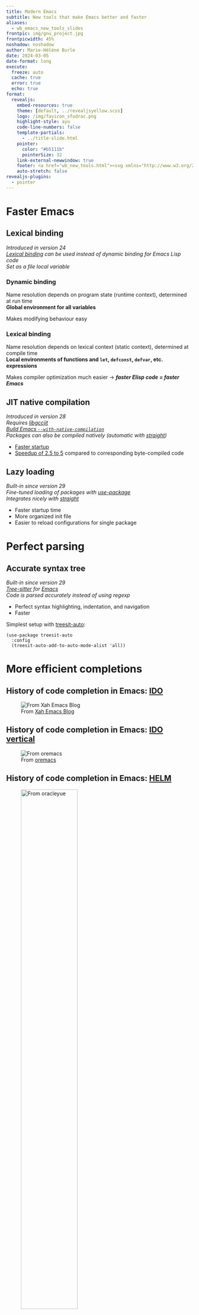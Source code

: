 ```yaml
---
title: Modern Emacs
subtitle: New tools that make Emacs better and faster
aliases:
  - wb_emacs_new_tools_slides
frontpic: img/gnu_project.jpg
frontpicwidth: 45%
noshadow: noshadow
author: Marie-Hélène Burle
date: 2024-03-05
date-format: long
execute:
  freeze: auto
  cache: true
  error: true
  echo: true
format:
  revealjs:
    embed-resources: true
    theme: [default, ../revealjsyellow.scss]
    logo: /img/favicon_sfudrac.png
    highlight-style: ayu
    code-line-numbers: false
    template-partials:
      - ../title-slide.html
    pointer:
      color: "#b5111b"
      pointerSize: 32
    link-external-newwindow: true
    footer: <a href="wb_new_tools.html"><svg xmlns="http://www.w3.org/2000/svg" width="16" height="16" fill="rgb(224, 172, 8)" class="bi bi-arrow-90deg-up" viewBox="0 0 16 16"><path fill-rule="evenodd" d="M4.854 1.146a.5.5 0 0 0-.708 0l-4 4a.5.5 0 1 0 .708.708L4 2.707V12.5A2.5 2.5 0 0 0 6.5 15h8a.5.5 0 0 0 0-1h-8A1.5 1.5 0 0 1 5 12.5V2.707l3.146 3.147a.5.5 0 1 0 .708-.708l-4-4z"/></svg>&nbsp;Back to webinar page</a>
    auto-stretch: false
revealjs-plugins:
  - pointer
---
```


# Faster Emacs

## Lexical binding {.center}

*Introduced in version 24* \
*[Lexical binding](https://www.gnu.org/software/emacs/manual/html_node/elisp/Lexical-Binding.html) can be used instead of dynamic binding for Emacs Lisp code* \
*Set as a file local variable*

:::{.fragment}

### Dynamic binding

Name resolution depends on program state (runtime context), determined at run time \
**Global environment for all variables**

Makes modifying behaviour easy

:::

:::{.fragment}

### Lexical binding

Name resolution depends on lexical context (static context), determined at compile time \
**Local environments of functions and `let`, `defconst`, `defvar`, etc. expressions**

Makes compiler optimization much easier → ***faster Elisp code = faster Emacs***

:::

## JIT native compilation {.center}

*Introduced in version 28* \
*Requires [libgccjit](https://gcc.gnu.org/wiki/JIT)* \
*[Build Emacs `--with-native-compilation`](https://www.emacswiki.org/emacs/GccEmacs)* \
*Packages can also be compiled natively (automatic with [straight](https://github.com/radian-software/straight.el))*

- [Faster startup](https://news.ycombinator.com/item?id=24117853)
- [Speedup of 2.5 to 5](https://www.gnu.org/software/emacs/manual/html_node/elisp/Native-Compilation.html) compared to corresponding byte-compiled code

## Lazy loading {.center}

*Built-in since version 29* \
*Fine-tuned loading of packages with [use-package](https://github.com/jwiegley/use-package)* \
*Integrates nicely with [straight](https://github.com/radian-software/straight.el)*

- Faster startup time
- More organized init file
- Easier to reload configurations for single package

# Perfect parsing

## Accurate syntax tree {.center}

*Built-in since version 29* \
*[Tree-sitter](https://tree-sitter.github.io/tree-sitter/) for [Emacs](https://www.emacswiki.org/emacs/Tree-sitter)* \
*Code is parsed accurately instead of using regexp*

- Perfect syntax highlighting, indentation, and navigation
- Faster

Simplest setup with [treesit-auto](https://github.com/renzmann/treesit-auto):

```.commonlisp
(use-package treesit-auto
  :config
  (treesit-auto-add-to-auto-mode-alist 'all))
```

# More efficient completions

## History of code completion in Emacs: [IDO](https://www.gnu.org/software/emacs/manual/html_mono/ido.html)

![From [Xah Emacs Blog](https://wilkesley.org/~ian/xah/emacs/emacs_iswitch_vs_ido.html)](img/ido.png)

## History of code completion in Emacs: [IDO vertical](https://github.com/creichert/ido-vertical-mode.el)

![From [oremacs](https://oremacs.com/2015/02/09/ido-vertical/)](img/ido_vertical.png)

## History of code completion in Emacs: [HELM](https://github.com/emacs-helm/helm)

![From [oracleyue](https://github.com/emacs-helm/helm/issues/2023)](img/helm.png){width="60%"}

## History of code completion in Emacs: [Ivy](https://github.com/abo-abo/swiper)

*With optional Counsel & Swiper*

![From [abo-abo/swiper](https://github.com/abo-abo/swiper)](img/ivy.png)

## New framework {.center}

*External packages* \
*Use default Emacs functions (less code)* \
***Faster**, flexible, customizable with discrete units*

## Packages {.center}

::::{.columns}

:::{.column width="52%"}

### Minibuffer {.center}

- [vertico](https://github.com/minad/vertico) &emsp;&emsp;&nbsp;frontend completion UI
- [orderless](https://github.com/oantolin/orderless) &emsp;backend completion style
- [consult](https://github.com/minad/consult) &emsp;&emsp;backend completion functions
- [marginalia](https://github.com/minad/marginalia/) &ensp;annotations
- [embark](https://github.com/oantolin/embark/) &emsp;&nbsp;&nbsp;&nbsp;actions on completion buffer

:::

:::{.column width="48%"}

### In buffer {.center}

- [corfu](https://github.com/minad/corfu) &emsp;&emsp;&nbsp;frontend completion UI
- [orderless](https://github.com/oantolin/orderless) &nbsp;backend completion style
- [cape](https://github.com/minad/cape) &emsp;&emsp;&ensp;backend completion functions
- *[eglot](https://github.com/joaotavora/eglot) &emsp;&emsp;&nbsp;&nbsp;backend LSP client*

:::

::::

## Compared to previous frameworks {.center}

- Integrates beautifully with internal Emacs functions
- Easy jump back & forth between buffer and completion buffer
- Much faster than HELM
- Lightning fast previews with auto-closing buffers
- Easy customization

## Example configuration

*Vertico (frontend for completion in minibuffer)*

```.commonlisp
(use-package vertico
  :init
  (vertico-mode 1)
  (vertico-multiform-mode 1)
  :config
  (setq vertico-multiform-commands
	'((consult-line buffer)
	  (consult-line-thing-at-point buffer)
	  (consult-recent-file buffer)
	  (consult-mode-command buffer)
	  (consult-complex-command buffer)
	  (embark-bindings buffer)
	  (consult-locate buffer)
	  (consult-project-buffer buffer)
	  (consult-ripgrep buffer)
	  (consult-fd buffer)))
  :bind (:map vertico-map
	      ("C-k" . kill-whole-line)
	      ("C-u" . kill-whole-line)
	      ("C-o" . vertico-next-group)
	      ("<tab>" . minibuffer-complete)
	      ("M-<return>" . minibuffer-force-complete-and-exit)))

;; save search history
(use-package savehist
  :init
  (savehist-mode 1))
```

## Language Server Protocol client {.center}

*Built-in since version 29*

[Eglot](https://github.com/joaotavora/eglot) (Emacs Polyglot) allows to connect to [a programming language server](https://github.com/joaotavora/eglot?tab=readme-ov-file#connecting-to-a-server)

### Example: Julia

Need to install an [LSP for Julia](https://github.com/non-Jedi/eglot-jl):

```.commonlisp
(straight-use-package 'eglot-jl)
```

Then run `eglot-jl-init`

Now `eglot` in a Julia buffer connects to the server

:::{.note}

Similarly, you can install an [LSP for R](https://cran.r-project.org/web/packages/languageserver/index.html) or [Python](https://github.com/microsoft/pyright) or any language and use Eglot with R, Python, or whatever language

:::

## ❤ to all Emacs developers and maintainers {.center}

In particular,

developers, maintainers, and contributors to Emacs core, \
developers and maintainers to some of the mentioned packages: \
[Daniel Mendler](https://github.com/minad) \
[Omar Antolín Camarena](https://github.com/oantolin) \
[João Távora](https://github.com/joaotavora) \
[Robb Enzmann](https://github.com/renzmann) \
[John Wiegley](https://github.com/jwiegley) \
[Adam B](https://github.com/non-Jedi) \
and all their contributors
